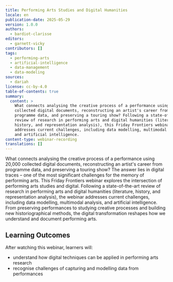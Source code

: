 ```yaml
---
title: Performing Arts Studies and Digital Humanities
locale: en
publication-date: 2025-05-29
version: 1.0.0
authors:
  - bardiot-clarisse
editors:
  - garnett-vicky
contributors: []
tags:
  - performing-arts
  - artificial-intelligence
  - data-management
  - data-modeling
sources:
  - dariah
license: cc-by-4.0
table-of-contents: true
summary:
  content: >
    What connects analysing the creative process of a performance using 20,000
    collected digital documents, reconstructing an artist's career from
    programme data, and preserving a touring show? Following a state-of-the-art
    review of research in performing arts and digital humanities (literature,
    history, and representation analysis), this Friday Frontiers webinar
    addresses current challenges, including data modelling, multimodal analysis,
    and artificial intelligence. 
content-type: webinar-recording
translations: []
---
```

What connects analysing the creative process of a performance using 20,000 collected digital documents, reconstructing an artist's career from programme data, and preserving a touring show? The answer lies in digital traces – one of the most significant challenges for the memory of performing arts. This Friday Frontiers webinar explores the intersection of performing arts studies and digital. Following a state-of-the-art review of research in performing arts and digital humanities (literature, history, and representation analysis), the webinar addresses current challenges, including data modelling, multimodal analysis, and artificial intelligence. From preserving performances to studying creative processes and building new historiographical methods, the digital transformation reshapes how we understand and document performing arts.

## Learning Outcomes

After watching this webinar, learners will:

* understand how digital techniques can be applied in performing arts research
* recognise challenges of capturing and modelling data from performances

<VideoCard provider="youtube" id="PQBqHE5u2uA" title="Performing Arts Studies and Digital Humanities" image="/assets/content/assets/en/resources/hosted/performing-arts-studies-and-digital-humanities/clarisse-bardiot-thumbnail.png" />
